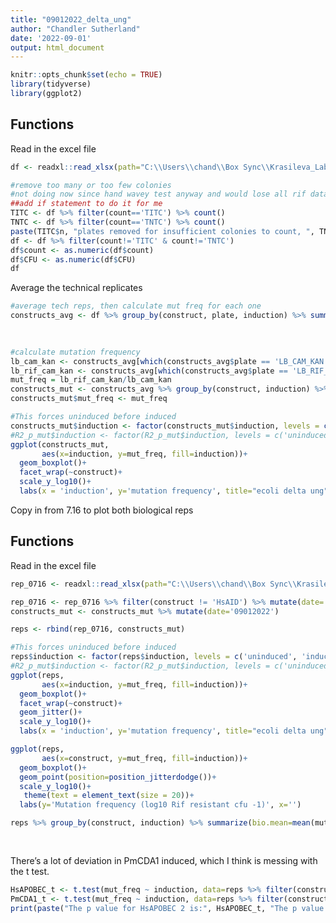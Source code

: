 ```yaml
---
title: "09012022_delta_ung"
author: "Chandler Sutherland"
date: '2022-09-01'
output: html_document
---
```


```r
knitr::opts_chunk$set(echo = TRUE)
library(tidyverse)
library(ggplot2)
```

## Functions
Read in the excel file 
```r
df <- readxl::read_xlsx(path="C:\\Users\\chand\\Box Sync\\Krasileva_Lab\\Research\\chandler\\Krasileva Lab\\E9\\Colony_count_excel\\09012022_HsAPOBEC2_PmCDA1_ung.xlsx")

#remove too many or too few colonies
#not doing now since hand wavey test anyway and would lose all rif data 
##add if statement to do it for me
TITC <- df %>% filter(count=='TITC') %>% count()
TNTC <- df %>% filter(count=='TNTC') %>% count()
paste(TITC$n, "plates removed for insufficient colonies to count, ", TNTC$n, "plates removed for too many colonies to count.")
df <- df %>% filter(count!='TITC' & count!='TNTC')
df$count <- as.numeric(df$count)
df$CFU <- as.numeric(df$CFU)
df
```
Average the technical replicates 
```r
#average tech reps, then calculate mut freq for each one
constructs_avg <- df %>% group_by(construct, plate, induction) %>% summarize(tech.mean=mean(CFU), 
                                                                             tech.n=n(), 
                                                                             tech.sd=sd(CFU))

#calculate mutation frequency 
lb_cam_kan <- constructs_avg[which(constructs_avg$plate == 'LB_CAM_KAN'),]$tech.mean
lb_rif_cam_kan <- constructs_avg[which(constructs_avg$plate == 'LB_RIF_CAM_KAN'),]$tech.mean
mut_freq = lb_rif_cam_kan/lb_cam_kan
constructs_mut <- constructs_avg %>% group_by(construct, induction) %>% summarize(n=n())
constructs_mut$mut_freq <- mut_freq
```


```r
#This forces uninduced before induced
constructs_mut$induction <- factor(constructs_mut$induction, levels = c('uninduced', 'induced'), ordered=TRUE)
#R2_p_mut$induction <- factor(R2_p_mut$induction, levels = c('uninduced', 'induced'), ordered=TRUE)
ggplot(constructs_mut,
       aes(x=induction, y=mut_freq, fill=induction))+
  geom_boxplot()+
  facet_wrap(~construct)+
  scale_y_log10()+
  labs(x = 'induction', y='mutation frequency', title="ecoli delta ung")
```


Copy in from 7.16 to plot both biological reps 


## Functions
Read in the excel file 
```r
rep_0716 <- readxl::read_xlsx(path="C:\\Users\\chand\\Box Sync\\Krasileva_Lab\\Research\\chandler\\Krasileva Lab\\E9\\e9\\07162022_summary_table.xlsx")

rep_0716 <- rep_0716 %>% filter(construct != 'HsAID') %>% mutate(date='07162022')
constructs_mut <- constructs_mut %>% mutate(date='09012022')

reps <- rbind(rep_0716, constructs_mut)
```

```r
#This forces uninduced before induced
reps$induction <- factor(reps$induction, levels = c('uninduced', 'induced'), ordered=TRUE)
#R2_p_mut$induction <- factor(R2_p_mut$induction, levels = c('uninduced', 'induced'), ordered=TRUE)
ggplot(reps,
       aes(x=induction, y=mut_freq, fill=induction))+
  geom_boxplot()+
  facet_wrap(~construct)+
  geom_jitter()+
  scale_y_log10()+
  labs(x = 'induction', y='mutation frequency', title="ecoli delta ung")
```
```r
ggplot(reps,
       aes(x=construct, y=mut_freq, fill=induction))+
  geom_boxplot()+
  geom_point(position=position_jitterdodge())+
  scale_y_log10()+
   theme(text = element_text(size = 20))+   
  labs(y='Mutation frequency (log10 Rif resistant cfu -1)', x='')
```
```r
reps %>% group_by(construct, induction) %>% summarize(bio.mean=mean(mut_freq), 
                                                                             bio.n=n(), 
                                                                             bio.sd=sd(mut_freq))
```

There's a lot of deviation in PmCDA1 induced, which I think is messing with the t test. 
```r

HsAPOBEC_t <- t.test(mut_freq ~ induction, data=reps %>% filter(construct == 'HsAPOBEC2'))$p.value
PmCDA1_t <- t.test(mut_freq ~ induction, data=reps %>% filter(construct == 'PmCDA1'))$p.value
print(paste("The p value for HsAPOBEC 2 is:", HsAPOBEC_t, "The p value for PmCDA1 is ", PmCDA1_t))
```

